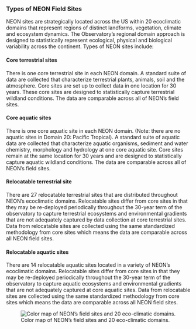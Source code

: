 ### Types of NEON Field Sites
NEON sites are strategically located across the US within 20 ecoclimatic domains that represent regions of distinct landforms, vegetation, climate and ecosystem dynamics. The Observatory’s regional domain approach is designed to statistically represent ecological, physical and biological variability across the continent. Types of NEON sites include:

#### Core terrestrial sites
There is one core terrestrial site in each NEON domain. A standard suite of data are collected that characterize terrestrial plants, animals, soil and the atmosphere. Core sites are set up to collect data in one location for 30 years. These core sites are designed to statistically capture terrestrial wildland conditions. The data are comparable across all of NEON's field sites.

#### Core aquatic sites
There is one core aquatic site in each NEON domain. (Note: there are no aquatic sites in Domain 20: Pacific Tropical). A standard suite of aquatic data are collected that characterize aquatic organisms, sediment and water chemistry, morphology and hydrology at one core aquatic site. Core sites remain at the same location for 30 years and are designed to statistically capture aquatic wildland conditions. The data are comparable across all of NEON's field sites.

#### Relocatable terrestrial site
There are 27 relocatable terrestrial sites that are distributed throughout NEON's ecoclimatic domains. Relocatable sites differ from core sites in that they may be re-deployed periodically throughout the 30-year term of the observatory to capture terrestrial ecosystems and environmental gradients that are not adequately captured by data collection at core terrestrial sites. Data from relocatable sites are collected using the same standardized methodology from core sites which means the data are comparable across all NEON field sites.

#### Relocatable aquatic sites
There are 14 relocatable aquatic sites located in a variety of NEON's ecoclimatic domains. Relocatable sites differ from core sites in that they may be re-deployed periodically throughout the 30-year term of the observatory to capture aquatic ecosystems and environmental gradients that are not adequately captured at core aquatic sites. Data from relocatable sites are collected using the same standardized methodology from core sites which means the data are comparable across all NEON field sites.

![Color map of NEON's field sites and 20 eco-climatic domains.](../Img/FieldSite_map.png)